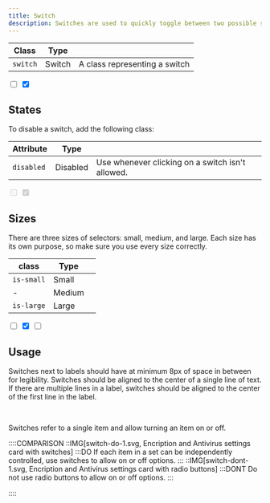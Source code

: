 ```yaml
---
title: Switch
description: Switches are used to quickly toggle between two possible states. They are commonly used for “on/off” switches.
---
```


| Class    | Type   |                               |
| -------- | ------ | ----------------------------- |
| `switch` | Switch | A class representing a switch |

<Preview center>
  <div class="u-flex u-gap-16 u-main-center u-cross-center">
    <input type="checkbox" class="switch" />
    <input type="checkbox" class="switch" checked />
  </div>
</Preview>

## States

To disable a switch, add the following class:

| Attribute  | Type     |                                                  |
| ---------- | -------- | ------------------------------------------------ |
| `disabled` | Disabled | Use whenever clicking on a switch isn't allowed. |

<Preview center>
  <div class="u-flex u-gap-16 u-main-center u-cross-center">
    <input type="checkbox" class="switch" disabled />
    <input type="checkbox" class="switch" checked disabled />
  </div>
</Preview>

## Sizes

There are three sizes of selectors: small, medium, and large. Each size has its own purpose, so make sure you use every size correctly.

| class      | Type   |     |
| ---------- | ------ | --- |
| `is-small` | Small  |     |
| -          | Medium |     |
| `is-large` | Large  |     |

<Preview center>
  <div class="u-flex u-gap-16 u-main-center u-cross-center">
    <input type="checkbox" class="switch is-small" />
    <input type="checkbox" class="switch" checked />
    <input type="checkbox" class="switch is-large" />
  </div>
</Preview>

## Usage

Switches next to labels should have at minimum 8px of space in between for legibility. Switches should be aligned to the center of a single line of text. If there are multiple lines in a label, switches should be aligned to the center of the first line in the label.

<br />

Switches refer to a single item and allow turning an item on or off.

::::COMPARISON
::IMG[switch-do-1.svg, Encription and Antivirus settings card with switches]
:::DO
If each item in a set can be independently controlled, use switches to allow on or off options.
:::
::IMG[switch-dont-1.svg, Encription and Antivirus settings card with radio buttons]
:::DONT
Do not use radio buttons to allow on or off options.
:::

::::
